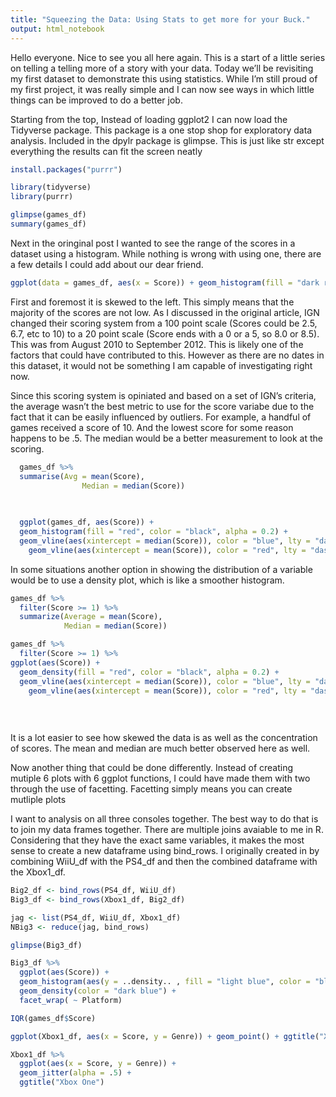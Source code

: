 ---
title: "Squeezing the Data: Using Stats to get more for your Buck."
output: html_notebook
---

Hello everyone. Nice to see you all here again. This is a start of a little series on telling a telling more of  a story with your data. Today we'll be revisiting my first dataset to demonstrate this using statistics. While I'm still proud of my first project, it was really simple and I can now see ways in which  little things can be improved to do a better job. 


Starting from the top, Instead of loading ggplot2 I can now load the Tidyverse package. This package is a one stop shop for exploratory data analysis. Included in the dpylr package is glimpse. This is just like str except everything the results can fit the screen neatly 
```{r}
install.packages("purrr")

library(tidyverse)
library(purrr)

glimpse(games_df)
summary(games_df)
```


Next in the oringinal post I wanted to see the range of the scores in a dataset using a histogram. While nothing is wrong with using one, there are a few details I could add about our dear friend.

```{r}
ggplot(data = games_df, aes(x = Score)) + geom_histogram(fill = "dark red")
```

First and foremost it is skewed to the left. This simply means that the majority of the scores are not  low. As I discussed in the original article, IGN changed their scoring system from a 100 point scale (Scores could be 2.5, 6.7, etc to 10) to a 20 point scale (Score ends with a 0 or a 5, so 8.0 or 8.5). This was from August 2010 to September 2012. This is likely one of the factors that could have contributed to this. However as there are no dates in this dataset, it would not be something I am capable of investigating right now. 

Since this scoring system is opiniated and based on a set of IGN's criteria, the  average wasn't the best metric to use for the score variabe due to the fact that it can be easily influenced by outliers. For example, a handful of games received a score of 10. And the lowest score for some reason happens to be .5. The median would be a better measurement to look at the scoring.  

```{r}
  games_df %>%
  summarise(Avg = mean(Score),
                Median = median(Score))

  
 
  ggplot(games_df, aes(Score)) +
  geom_histogram(fill = "red", color = "black", alpha = 0.2) +
  geom_vline(aes(xintercept = median(Score)), color = "blue", lty = "dashed", size  =1) +
    geom_vline(aes(xintercept = mean(Score)), color = "red", lty = "dashed", size  =1)

```


In some situations another option in showing the distribution of a variable would be to use a density plot, which is like a smoother histogram.
 
 
```{r}
games_df %>%
  filter(Score >= 1) %>%
  summarize(Average = mean(Score),
            Median = median(Score))

games_df %>%
  filter(Score >= 1) %>%
ggplot(aes(Score)) +
  geom_density(fill = "red", color = "black", alpha = 0.2) +
  geom_vline(aes(xintercept = median(Score)), color = "blue", lty = "dashed", size  =1) +
    geom_vline(aes(xintercept = mean(Score)), color = "red", lty = "dashed", size  =1)
 
 
 
``` 

 
It is a lot easier to see how skewed the data is as well as the concentration of scores.  The mean and median are much better observed here as well.


 Now another thing that could be done differently. Instead of creating mutiple 6 plots with 6 ggplot functions, I could have made them with two through the use of facetting. Facetting simply means you can create mutliple plots   


I want to analysis on all three consoles together. The best way to do that is to join my data frames together. There are multiple joins avaiable to me in R. Considering that they have the exact same variables, it  makes the most sense to create  a new dataframe using bind_rows. I originally created in by combining  WiiU_df with the PS4_df and then the combined dataframe with the Xbox1_df.    

```{r}
Big2_df <- bind_rows(PS4_df, WiiU_df)
Big3_df <- bind_rows(Xbox1_df, Big2_df)

jag <- list(PS4_df, WiiU_df, Xbox1_df)
NBig3 <- reduce(jag, bind_rows)

glimpse(Big3_df)

Big3_df %>%
  ggplot(aes(Score)) +
  geom_histogram(aes(y = ..density.. , fill = "light blue", color = "black")) +
  geom_density(color = "dark blue") +
  facet_wrap( ~ Platform)

IQR(games_df$Score)
```


```{r}

ggplot(Xbox1_df, aes(x = Score, y = Genre)) + geom_point() + ggtitle("Xbox One") 

Xbox1_df %>%
  ggplot(aes(x = Score, y = Genre)) + 
  geom_jitter(alpha = .5) + 
  ggtitle("Xbox One") 

```